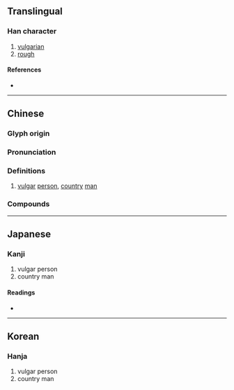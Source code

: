 {{also|伧}}
{{character info}}
==Translingual==

===Han character===
{{Han char|rn=9|rad=人|as=10|sn=12|four=28267|canj=OOIR|ids=⿰亻倉}}

# [[vulgarian]]
# [[rough]]

====References====
* {{Han ref|kx=0113.180|dkj=00964|dj=0241.080|hdz=10204.020|uh=5096|ud=20630|bh=B3C9|bd=46025}}

----

==Chinese==
{{zh-forms|s=伧}}

===Glyph origin===
{{Han etym}}

===Pronunciation===
{{zh-pron
|m=cāng,chéng,chen,2nb=variant
|m_note=chen - only used in {{zh-l|寒傖}} (Mainland standard)
|c=caang4,cong1
|mc=y
|oc=y
|ma=
|cat=n
}}

===Definitions===
{{zh-hanzi}}

# [[vulgar]] [[person]], [[country]] [[man]]

===Compounds===
{{zh-der|傖儜|傖夫俗人|寒傖相|傖俗|傖父|寒傖|老傖|荒傖}}

----

==Japanese==

===Kanji===
{{ja-kanji|grade=|rs=人10}}

# vulgar person
# country man

====Readings====
* {{ja-readings|on=[[そう]] (sō), [[しょう]] (shō)|kun=[[いやしい]] (iyashii), [[いやしいもの]] (iyashiimono), [[いなかもの]] (inakamono)}}

----

==Korean==

===Hanja===
{{ko-hanja|hangeul=[[창]]|rv=chang|mr=ch'ang}}

# vulgar person
# country man